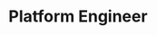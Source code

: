 ---
title: Platform Engineer 
name: Hui Kang
site: https://www.salesforce.com/
company: Salesforce
talk: normal
talk-title: "How Scalable is Argo-Rollouts: A Cloud Operator’s Perspective"
headshot: hui-kang.png
twitter: https://twitter.com/argoproj
---